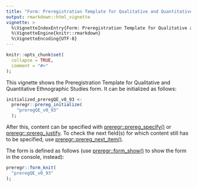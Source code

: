 ---
title: "Form: Preregistration Template for Qualitative and Quantitative Ethnographic Studies"
output: rmarkdown::html_vignette
vignette: >
  %\VignetteIndexEntry{Form: Preregistration Template for Qualitative and Quantitative Ethnographic Studies}
  %\VignetteEngine{knitr::rmarkdown}
  %\VignetteEncoding{UTF-8}
---

```{r, include = FALSE}
knitr::opts_chunk$set(
  collapse = TRUE,
  comment = "#>"
);
```

This vignette shows the Preregistration Template for Qualitative and Quantitative Ethnographic Studies form. It can be initialized as follows:

```{r, eval=FALSE}
initialized_preregQE_v0_93 <-
  preregr::prereg_initialize(
    "preregQE_v0_93"
  );
```

After this, content can be specified with [preregr::prereg_specify()](https://r-packages.gitlab.io/preregr/reference/prereg_specify.html) or [preregr::prereg_justify](https://r-packages.gitlab.io/preregr/reference/prereg_justify.html). To check the next field(s) for which content still has to be specified, use [preregr::prereg_next_item()](https://r-packages.gitlab.io/preregr/reference/prereg_next_item.html).

The form is defined as follows (use [preregr::form_show()](https://r-packages.gitlab.io/preregr/reference/form_show.html) to show the form in the console, instead):

```{r}
preregr::form_knit(
  "preregQE_v0_93"
);
```
